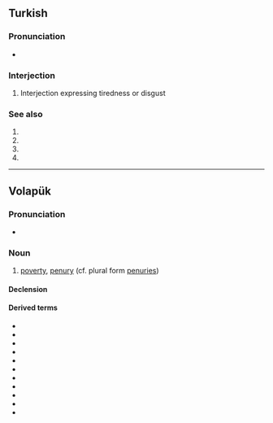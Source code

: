 {{also|pof|poef|POF}}
==Turkish==

===Pronunciation===
* {{IPA|tr|pœf}}

===Interjection===
{{tr-interjection}}

# Interjection expressing tiredness or disgust

===See also===
# {{l|tr|of}}
# {{l|tr|öf}}
# {{l|tr|pöf}}
# {{l|tr|üf}}

----

==Volapük==

===Pronunciation===
* {{IPA|vo|[pøf]}}

===Noun===
{{vo-noun}}

# [[poverty]], [[penury]] (cf. plural form [[penuries]])

====Declension====
{{vo-decl-noun}}

====Derived terms====
* {{l|vo|papöfam}}
* {{l|vo|papöfön}}
* {{l|vo|pöfäd}}
* {{l|vo|pöfädik}}
* {{l|vo|pöfik}}
* {{l|vo|pöfikam}}
* {{l|vo|pöfikan}}
* {{l|vo|pöfikön}}
* {{l|vo|pöfilan}}
* {{l|vo|pöfön}}
* {{l|vo|pöfükön}}